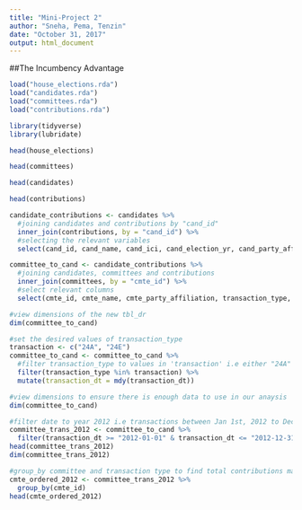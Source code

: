 ```yaml
---
title: "Mini-Project 2"
author: "Sneha, Pema, Tenzin"
date: "October 31, 2017"
output: html_document
---
```

##The Incumbency Advantage
```r
load("house_elections.rda")
load("candidates.rda")
load("committees.rda")
load("contributions.rda")
```

```r
library(tidyverse)
library(lubridate)
```
```r
head(house_elections)
```

```r
head(committees)
```
```r
head(candidates)
```
```r
head(contributions)
```

```r
candidate_contributions <- candidates %>%
  #joining candidates and contributions by "cand_id"
  inner_join(contributions, by = "cand_id") %>%
  #selecting the relevant variables
  select(cand_id, cand_name, cand_ici, cand_election_yr, cand_party_affiliation, cmte_id, transaction_type, name, transaction_dt, transaction_amt)
```

```r
committee_to_cand <- candidate_contributions %>%
  #joining candidates, committees and contributions
  inner_join(committees, by = "cmte_id") %>%
  #select relevant columns
  select(cmte_id, cmte_name, cmte_party_affiliation, transaction_type, name, transaction_dt, transaction_amt, cand_id.y, cand_name, cand_election_yr, cand_party_affiliation, cand_ici)

#view dimensions of the new tbl_dr
dim(committee_to_cand)
```
```r
#set the desired values of transaction_type
transaction <- c("24A", "24E")
committee_to_cand <- committee_to_cand %>%
  #filter transaction_type to values in 'transaction' i.e either "24A" or "24E"
  filter(transaction_type %in% transaction) %>%
  mutate(transaction_dt = mdy(transaction_dt))

#view dimensions to ensure there is enough data to use in our anaysis
dim(committee_to_cand)
```

```r
#filter date to year 2012 i.e transactions between Jan 1st, 2012 to Dec 31st, 2012
committee_trans_2012 <- committee_to_cand %>%
  filter(transaction_dt >= "2012-01-01" & transaction_dt <= "2012-12-31")
head(committee_trans_2012)
dim(committee_trans_2012)
```
```r
#group_by committee and transaction type to find total contributions made in 2012 by each committee
cmte_ordered_2012 <- committee_trans_2012 %>%
  group_by(cmte_id)
head(cmte_ordered_2012)
```







